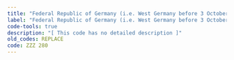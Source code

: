 ```yaml
---
title: "Federal Republic of Germany (i.e. West Germany before 3 October 1990)"
label: "Federal Republic of Germany (i.e. West Germany before 3 October 1990)"
code-tools: true
description: "[ This code has no detailed description ]"
old_codes: REPLACE
code: ZZZ 280
---
```

